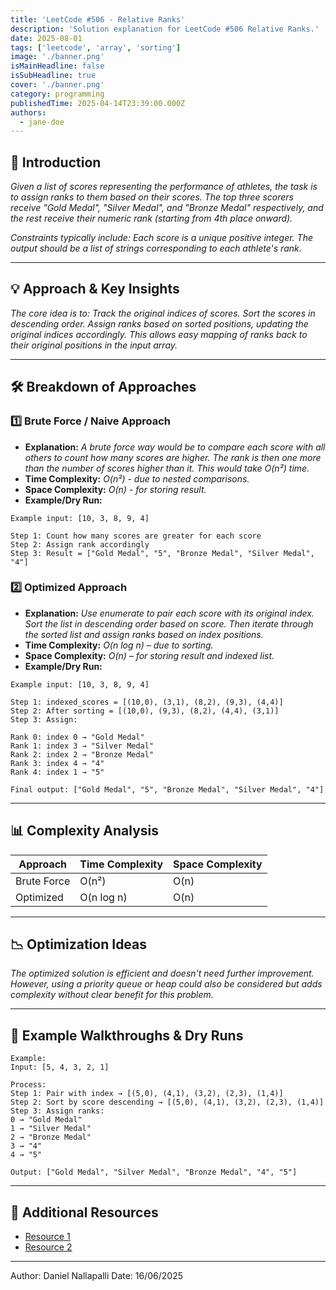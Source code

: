 ```yaml
---
title: 'LeetCode #506 - Relative Ranks'
description: 'Solution explanation for LeetCode #506 Relative Ranks.'
date: 2025-08-01
tags: ['leetcode', 'array', 'sorting']
image: './banner.png'
isMainHeadline: false
isSubHeadline: true
cover: './banner.png'
category: programming
publishedTime: 2025-04-14T23:39:00.000Z
authors:
  - jane-doe
---
```


## 📝 Introduction

*Given a list of scores representing the performance of athletes, the task is to assign ranks to them based on their scores. The top three scorers receive "Gold Medal", "Silver Medal", and "Bronze Medal" respectively, and the rest receive their numeric rank (starting from 4th place onward).*

*Constraints typically include:
Each score is a unique positive integer. 
The output should be a list of strings corresponding to each athlete's rank.*

---

## 💡 Approach & Key Insights

*The core idea is to:
Track the original indices of scores.
Sort the scores in descending order.
Assign ranks based on sorted positions, updating the original indices accordingly.
This allows easy mapping of ranks back to their original positions in the input array.*

---

## 🛠️ Breakdown of Approaches

### 1️⃣ Brute Force / Naive Approach

- **Explanation:** *A brute force way would be to compare each score with all others to count how many scores are higher. The rank is then one more than the number of scores higher than it. This would take O(n²) time.*
- **Time Complexity:** *O(n²) - due to nested comparisons.*
- **Space Complexity:** *O(n) - for storing result.*
- **Example/Dry Run:**

```plaintext
Example input: [10, 3, 8, 9, 4]

Step 1: Count how many scores are greater for each score
Step 2: Assign rank accordingly
Step 3: Result = ["Gold Medal", "5", "Bronze Medal", "Silver Medal", "4"]
```

### 2️⃣ Optimized Approach

- **Explanation:** *Use enumerate to pair each score with its original index. Sort the list in descending order based on score. Then iterate through the sorted list and assign ranks based on index positions.*
- **Time Complexity:** *O(n log n) – due to sorting.*
- **Space Complexity:** *O(n) – for storing result and indexed list.*
- **Example/Dry Run:**

```plaintext
Example input: [10, 3, 8, 9, 4]

Step 1: indexed_scores = [(10,0), (3,1), (8,2), (9,3), (4,4)]
Step 2: After sorting = [(10,0), (9,3), (8,2), (4,4), (3,1)]
Step 3: Assign:

Rank 0: index 0 → "Gold Medal"
Rank 1: index 3 → "Silver Medal"
Rank 2: index 2 → "Bronze Medal"
Rank 3: index 4 → "4"
Rank 4: index 1 → "5"

Final output: ["Gold Medal", "5", "Bronze Medal", "Silver Medal", "4"]
```

---

## 📊 Complexity Analysis

| Approach      | Time Complexity | Space Complexity |
| ------------- | --------------- | ---------------- |
| Brute Force   | O(n²)           | O(n)             |
| Optimized     | O(n log n)      | O(n)             |

---

## 📉 Optimization Ideas

*The optimized solution is efficient and doesn't need further improvement.
However, using a priority queue or heap could also be considered but adds complexity without clear benefit for this problem.*

---

## 📌 Example Walkthroughs & Dry Runs


```plaintext
Example:
Input: [5, 4, 3, 2, 1]

Process:
Step 1: Pair with index → [(5,0), (4,1), (3,2), (2,3), (1,4)]
Step 2: Sort by score descending → [(5,0), (4,1), (3,2), (2,3), (1,4)]
Step 3: Assign ranks:
0 → "Gold Medal"
1 → "Silver Medal"
2 → "Bronze Medal"
3 → "4"
4 → "5"

Output: ["Gold Medal", "Silver Medal", "Bronze Medal", "4", "5"]
```

---

## 🔗 Additional Resources

- [Resource 1](https://docs.python.org/3/library/functions.html#enumerate)
- [Resource 2](https://docs.python.org/3/library/functions.html#sorted)

---

Author: Daniel Nallapalli 
Date: 16/06/2025
